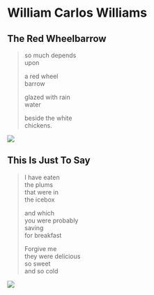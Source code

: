 # William Carlos Williams

## The Red Wheelbarrow

> so much depends  
> upon  
>   
> a red wheel  
> barrow  
>   
> glazed with rain  
> water  
>   
> beside the white  
> chickens.  


![](images/Red_Wheelbarrow.jpg)

## This Is Just To Say


> I have eaten  
> the plums   
> that were in  
> the icebox  
>   
> and which  
> you were probably  
> saving  
> for breakfast  
>   
> Forgive me  
> they were delicious  
> so sweet  
> and so cold  
 
![](images/plums.jpg)